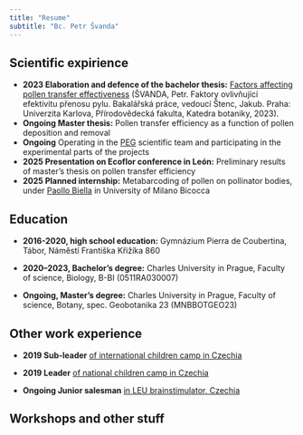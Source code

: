 ```yaml
---
title: "Resume"
subtitle: "Bc. Petr Švanda"
---
```


## Scientific expirience

-   **2023 Elaboration and defence of the bachelor thesis:** [Factors affecting pollen transfer effectiveness](https://dspace.cuni.cz/handle/20.500.11956/181062) (ŠVANDA, Petr. Faktory ovlivňující efektivitu přenosu pylu. Bakalářská práce, vedoucí Štenc, Jakub. Praha: Univerzita Karlova, Přírodovědecká fakulta, Katedra botaniky, 2023).
-   **Ongoing Master thesis:** Pollen transfer efficiency as a function of pollen deposition and removal
-   **Ongoing** Operating in the [PEG](https://botany.natur.cuni.cz/opylovaci/) scientific team and participating in the experimental parts of the projects
-   **2025 Presentation on Ecoflor conference in León:** Preliminary results of master's thesis on pollen transfer efficiency
-   **2025 Planned internship:** Metabarcoding of pollen on pollinator bodies, under [Paollo Biella](https://pbiella.wixsite.com/pbiella) in University of Milano Bicocca

## Education

-   **2016-2020, high school education:** Gymnázium Pierra de Coubertina, Tábor, Náměstí Františka Křižíka 860

-   **2020–2023, Bachelor's degree:** Charles University in Prague, Faculty of science, Biology, B-BI (0511RA030007)

-   **Ongoing, Master's degree:** Charles University in Prague, Faculty of science, Botany, spec. Geobotanika 23 (MNBBOTGEO23)

## Other work experience

-   **2019 Sub-leader** [of international children camp in Czechia](https://www.volareza.cz/tabory/cz/mezinarodni-detske-tabory-v-roce-2025)

-   **2019 Leader** [of national children camp in Czechia](https://www.volareza.cz/tabory/cz/letni-tabory)

-   **Ongoing Junior salesman** [in LEU brainstimulator, Czechia](https://leubrainstimulator.cz)

## Workshops and other stuff
